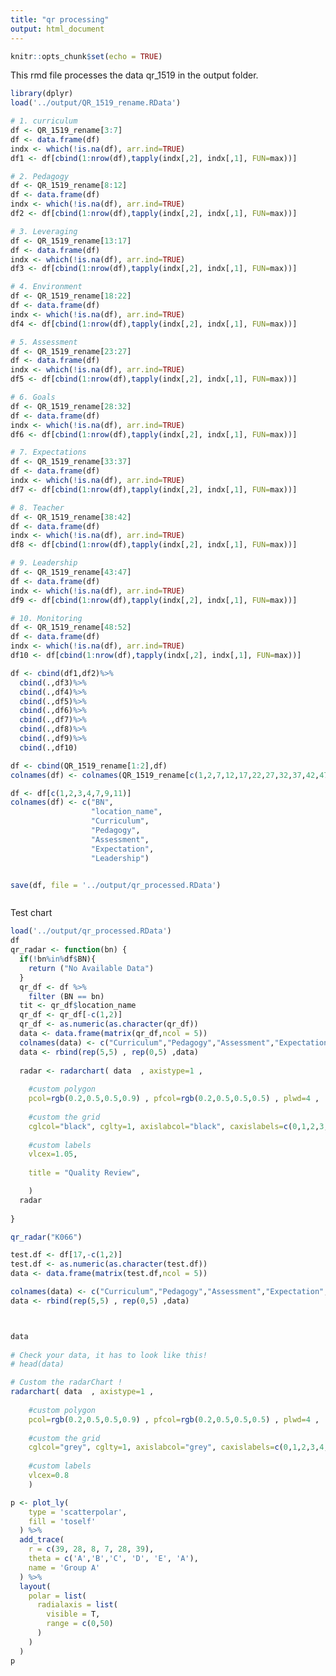 ```yaml
---
title: "qr processing"
output: html_document
---
```


```r
knitr::opts_chunk$set(echo = TRUE)
```

This rmd file processes the data  qr_1519 in the output folder.


```r
library(dplyr)
load('../output/QR_1519_rename.RData')

```



```r

# 1. curriculum
df <- QR_1519_rename[3:7]
df <- data.frame(df)
indx <- which(!is.na(df), arr.ind=TRUE)
df1 <- df[cbind(1:nrow(df),tapply(indx[,2], indx[,1], FUN=max))]

# 2. Pedagogy
df <- QR_1519_rename[8:12]
df <- data.frame(df)
indx <- which(!is.na(df), arr.ind=TRUE)
df2 <- df[cbind(1:nrow(df),tapply(indx[,2], indx[,1], FUN=max))]

# 3. Leveraging
df <- QR_1519_rename[13:17]
df <- data.frame(df)
indx <- which(!is.na(df), arr.ind=TRUE)
df3 <- df[cbind(1:nrow(df),tapply(indx[,2], indx[,1], FUN=max))]

# 4. Environment
df <- QR_1519_rename[18:22]
df <- data.frame(df)
indx <- which(!is.na(df), arr.ind=TRUE)
df4 <- df[cbind(1:nrow(df),tapply(indx[,2], indx[,1], FUN=max))]

# 5. Assessment
df <- QR_1519_rename[23:27]
df <- data.frame(df)
indx <- which(!is.na(df), arr.ind=TRUE)
df5 <- df[cbind(1:nrow(df),tapply(indx[,2], indx[,1], FUN=max))]

# 6. Goals
df <- QR_1519_rename[28:32]
df <- data.frame(df)
indx <- which(!is.na(df), arr.ind=TRUE)
df6 <- df[cbind(1:nrow(df),tapply(indx[,2], indx[,1], FUN=max))]

# 7. Expectations
df <- QR_1519_rename[33:37]
df <- data.frame(df)
indx <- which(!is.na(df), arr.ind=TRUE)
df7 <- df[cbind(1:nrow(df),tapply(indx[,2], indx[,1], FUN=max))]

# 8. Teacher
df <- QR_1519_rename[38:42]
df <- data.frame(df)
indx <- which(!is.na(df), arr.ind=TRUE)
df8 <- df[cbind(1:nrow(df),tapply(indx[,2], indx[,1], FUN=max))]

# 9. Leadership
df <- QR_1519_rename[43:47]
df <- data.frame(df)
indx <- which(!is.na(df), arr.ind=TRUE)
df9 <- df[cbind(1:nrow(df),tapply(indx[,2], indx[,1], FUN=max))]

# 10. Monitoring
df <- QR_1519_rename[48:52]
df <- data.frame(df)
indx <- which(!is.na(df), arr.ind=TRUE)
df10 <- df[cbind(1:nrow(df),tapply(indx[,2], indx[,1], FUN=max))]

df <- cbind(df1,df2)%>%
  cbind(.,df3)%>%
  cbind(.,df4)%>%
  cbind(.,df5)%>%
  cbind(.,df6)%>%
  cbind(.,df7)%>%
  cbind(.,df8)%>%
  cbind(.,df9)%>%
  cbind(.,df10)

df <- cbind(QR_1519_rename[1:2],df)
colnames(df) <- colnames(QR_1519_rename[c(1,2,7,12,17,22,27,32,37,42,47,52)])

df <- df[c(1,2,3,4,7,9,11)]
colnames(df) <- c("BN",
                  "location_name",
                  "Curriculum",
                  "Pedagogy",
                  "Assessment",
                  "Expectation",
                  "Leadership")


save(df, file = '../output/qr_processed.RData')



```


Test chart
```r

load('../output/qr_processed.RData')
df
qr_radar <- function(bn) {
  if(!bn%in%df$BN){
    return ("No Available Data")
  }
  qr_df <- df %>% 
    filter (BN == bn) 
  tit <- qr_df$location_name
  qr_df <- qr_df[-c(1,2)]
  qr_df <- as.numeric(as.character(qr_df))
  data <- data.frame(matrix(qr_df,ncol = 5))
  colnames(data) <- c("Curriculum","Pedagogy","Assessment","Expectation","Leadership")
  data <- rbind(rep(5,5) , rep(0,5) ,data)
  
  radar <- radarchart( data  , axistype=1 , 
 
    #custom polygon
    pcol=rgb(0.2,0.5,0.5,0.9) , pfcol=rgb(0.2,0.5,0.5,0.5) , plwd=4 , 
 
    #custom the grid
    cglcol="black", cglty=1, axislabcol="black", caxislabels=c(0,1,2,3,4,5), cglwd=0.8,
 
    #custom labels
    vlcex=1.05, 
    
    title = "Quality Review",

    )
  radar
  
}

qr_radar("K066")

```

```r

test.df <- df[17,-c(1,2)]
test.df <- as.numeric(as.character(test.df))
data <- data.frame(matrix(test.df,ncol = 5))

colnames(data) <- c("Curriculum","Pedagogy","Assessment","Expectation","Leadership")
data <- rbind(rep(5,5) , rep(0,5) ,data)



data
 
# Check your data, it has to look like this!
# head(data)

# Custom the radarChart !
radarchart( data  , axistype=1 , 
 
    #custom polygon
    pcol=rgb(0.2,0.5,0.5,0.9) , pfcol=rgb(0.2,0.5,0.5,0.5) , plwd=4 , 
 
    #custom the grid
    cglcol="grey", cglty=1, axislabcol="grey", caxislabels=c(0,1,2,3,4,5), cglwd=0.8,
 
    #custom labels
    vlcex=0.8 
    )

```

```r
p <- plot_ly(
    type = 'scatterpolar',
    fill = 'toself'
  ) %>%
  add_trace(
    r = c(39, 28, 8, 7, 28, 39),
    theta = c('A','B','C', 'D', 'E', 'A'),
    name = 'Group A'
  ) %>%
  layout(
    polar = list(
      radialaxis = list(
        visible = T,
        range = c(0,50)
      )
    )
  )
p

```
